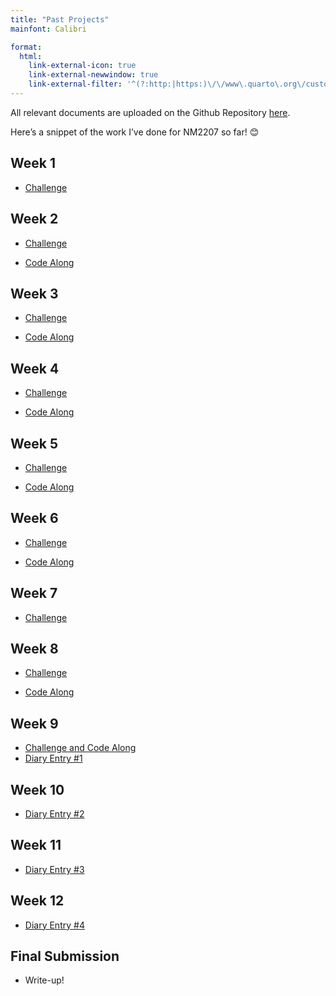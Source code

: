 ```yaml
---
title: "Past Projects"
mainfont: Calibri

format: 
  html: 
    link-external-icon: true
    link-external-newwindow: true
    link-external-filter: '^(?:http:|https:)\/\/www\.quarto\.org\/custom'
---
```


All relevant documents are uploaded on the Github Repository [here](https://github.com/arielqx/Github-Folder.git).

Here's a snippet of the work I've done for NM2207 so far! 😊

## Week 1

-   [Challenge](https://github.com/arielqx/Github-Folder/blob/main/Week-1/test.html)

## Week 2

-   [Challenge](https://github.com/arielqx/Github-Folder/blob/34cc216a4475c925cca198dd9eac16f05d829cdb/Week-2/Challenge-2.pdf)

-   [Code Along](https://github.com/arielqx/Github-Folder/blob/main/Week-2/code%20along%20r.R)

## Week 3

-   [Challenge](https://github.com/arielqx/Github-Folder/blob/main/Week-3/Challenge-3.Rmd)

-   [Code Along](https://github.com/arielqx/Github-Folder/blob/main/Week-3/Code-along-3.pdf)

## Week 4

-   [Challenge](https://github.com/arielqx/Github-Folder/blob/main/Week-4/Challenge-4.Rmd)

-   [Code Along](https://github.com/arielqx/Github-Folder/blob/main/Week-4/Code-along-4.html)

## Week 5

-   [Challenge](https://github.com/arielqx/Github-Folder/blob/main/Week-5/Challenge-5.html)

-   [Code Along](https://github.com/arielqx/Github-Folder/blob/main/Week-5/Code-along-5.pdf)

## Week 6

-   [Challenge](https://github.com/arielqx/Github-Folder/blob/main/Week-6/Challenge-6.pdf)

-   [Code Along](https://github.com/arielqx/Github-Folder/blob/main/Week-6/Week-6_%20Code-along_Ariel%20Quek%20Xuan.pdf)

## Week 7

-   [Challenge](https://github.com/arielqx/Github-Folder/blob/main/Week-7/Challenge%207_FINAL%20VERSION.pdf)

## Week 8

-   [Challenge](https://github.com/arielqx/Github-Folder/blob/main/Week-8/Challenge-8-Final.pdf)

-   [Code Along](https://github.com/arielqx/Github-Folder/blob/main/Week-8/Code-Along-8-Final.pdf)

## Week 9

-   [Challenge and Code Along](https://github.com/arielqx/Github-Folder/blob/main/Week-9/Code-Along-And-Challenge-9.pdf)
-   [Diary Entry #1](https://github.com/arielqx/Github-Folder/blob/main/Week-9/Diary-entry-1.pdf)

## Week 10

-   [Diary Entry #2](https://github.com/arielqx/Github-Folder/tree/48db5a1197b5da6d418ec2c85bb972774ff9649b/Week-10)

## Week 11

-   [Diary Entry #3](https://github.com/arielqx/Github-Folder/blob/main/Week-11/Diary-Entries-NM2207.pdf)

## Week 12

-   [Diary Entry #4](https://github.com/arielqx/Github-Folder/blob/main/Week-12/Diary-Entries-NM2207.pdf)

## Final Submission 

-   Write-up!
